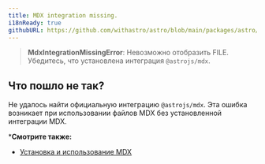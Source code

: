 ```yaml
---
title: MDX integration missing.
i18nReady: true
githubURL: https://github.com/withastro/astro/blob/main/packages/astro/src/core/errors/errors-data.ts
---
```


> **MdxIntegrationMissingError**: Невозможно отобразить FILE. Убедитесь, что установлена интеграция `@astrojs/mdx`.

## Что пошло не так?

Не удалось найти официальную интеграцию `@astrojs/mdx`. Эта ошибка возникает при использовании файлов MDX без установленной интеграции MDX.

***Смотрите также:**

-  [Установка и использование MDX](/ru/guides/integrations-guide/mdx/)


